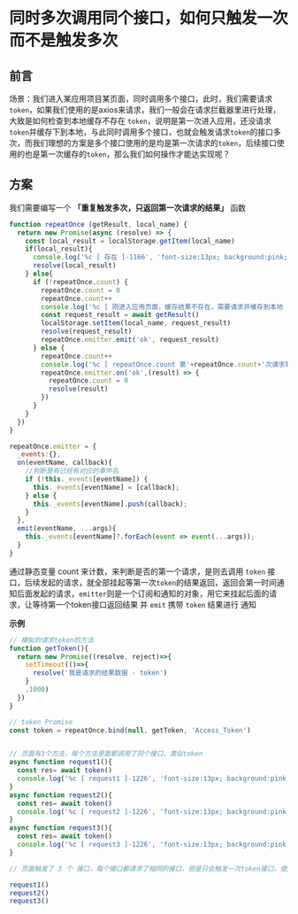 # 同时多次调用同个接口，如何只触发一次而不是触发多次

## 前言

场景：我们进入某应用项目某页面，同时调用多个接口，此时，我们需要请求`token`，如果我们使用的是axios来请求，我们一般会在请求拦截器里进行处理，大致是如何检查到本地缓存不存在 `token`，说明是第一次进入应用，还没请求`token`并缓存下到本地，与此同时调用多个接口，也就会触发请求`token`的接口多次，而我们理想的方案是多个接口使用的是均是第一次请求的`token`，后续接口使用的也是第一次缓存的`token`，那么我们如何操作才能达实现呢？

## 方案

我们需要编写一个 **「重复触发多次，只返回第一次请求的结果」** 函数

```js
function repeatOnce (getResult, local_name) {
  return new Promise(async (resolve) => {
    const local_result = localStorage.getItem(local_name)
    if(local_result){
      console.log('%c [ 存在 ]-1166', 'font-size:13px; background:pink; color:#bf2c9f;', )
      resolve(local_result)
    } else{
      if (!repeatOnce.count) {
        repeatOnce.count = 0
        repeatOnce.count++
        console.log('%c [ 刚进入应用页面，缓存结果不存在，需要请求并缓存到本地 ]-1169', 'font-size:13px; background:pink; color:#bf2c9f;', )
        const request_result = await getResult()
        localStorage.setItem(local_name, request_result)
        resolve(request_result)
        repeatOnce.emitter.emit('ok', request_result)
      } else {
        repeatOnce.count++
        console.log('%c [ repeatOnce.count 第'+repeatOnce.count+'次请求等待返回结果]-64', 'font-size:13px; background:pink; color:#bf2c9f;', repeatOnce.count)
        repeatOnce.emitter.on('ok',(result) => {
          repeatOnce.count = 0
          resolve(result)
        })
      }
    }
  })
}

repeatOnce.emitter = {
  _events:{},
  on(eventName, callback){
    //判断是有已经有对应的事件名
    if (!this._events[eventName]) {
      this._events[eventName] = [callback];
    } else {
      this._events[eventName].push(callback);
    }
  },
  emit(eventName, ...args){
    this._events[eventName]?.forEach(event => event(...args));
  }
}
```

通过静态变量 count 来计数，来判断是否的第一个请求，是则去调用 `token` 接口，后续发起的请求，就全部挂起等第一次`token`的结果返回，返回会第一时间通知后面发起的请求，`emitter`则是一个订阅和通知的对象，用它来挂起后面的请求，让等待第一个token接口返回结果 并 `emit` 携带 `token` 结果进行 通知

**示例**

```js
// 模拟的请求token的方法
function getToken(){
  return new Promise((resolve, reject)=>{
    setTimeout(()=>{
      resolve('我是请求的结果数据 - token')
    }
    ,1000)
  })
}

// token Promise
const token = repeatOnce.bind(null, getToken, 'Access_Token')


// 页面有3个方法，每个方法里面都调用了同个接口，类似token
async function request1(){
  const res= await token()
  console.log('%c [ request1 ]-1226', 'font-size:13px; background:pink; color:#bf2c9f;', res)
}
async function request2(){
  const res= await token()
  console.log('%c [ request2 ]-1226', 'font-size:13px; background:pink; color:#bf2c9f;', res)
}
async function request3(){
  const res= await token()
  console.log('%c [ request3 ]-1226', 'font-size:13px; background:pink; color:#bf2c9f;', res)
}

// 页面触发了 3 个 接口，每个接口都请求了相同的接口，但是只会触发一次token接口，使用的token均是第一次请求的token值

request1()
request2()
request3()
```
